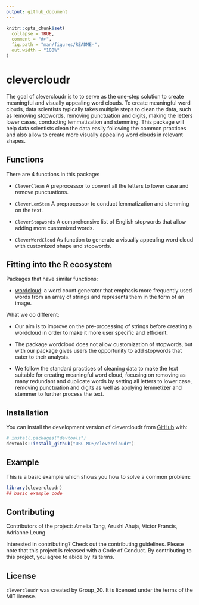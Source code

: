 ```yaml
---
output: github_document
---
```


<!-- README.md is generated from README.Rmd. Please edit that file -->

```r
knitr::opts_chunk$set(
  collapse = TRUE,
  comment = "#>",
  fig.path = "man/figures/README-",
  out.width = "100%"
)
```

# clevercloudr

<!-- badges: start -->

<!-- badges: end -->

The goal of clevercloudr is to to serve as the one-step solution to create meaningful and visually appealing word clouds. To create meaningful word clouds, data scientists typically takes multiple steps to clean the data, such as removing stopwords, removing punctuation and digits, making the letters lower cases, conducting lemmatization and stemming. This package will help data scientists clean the data easily following the common practices and also allow to create more visually appealing word clouds in relevant shapes.

## **Functions**

There are 4 functions in this package:

-   `CleverClean` A preprocessor to convert all the letters to lower case and remove punctuations.

-   `CleverLemStem` A preprocessor to conduct lemmatization and stemming on the text.

-   `CleverStopwords` A comprehensive list of English stopwords that allow adding more customized words.

-   `CleverWordCloud` As function to generate a visually appealing word cloud with customized shape and stopwords.

## **Fitting into the R ecosystem**

Packages that have similar functions:

-   [wordcloud](https://www.rdocumentation.org/packages/wordcloud/versions/2.6/topics/wordcloud): a word count generator that emphasis more frequently used words from an array of strings and represents them in the form of an image.

What we do different:

-   Our aim is to improve on the pre-processing of strings before creating a wordcloud in order to make it more user specific and efficient.

-   The package wordcloud does not allow customization of stopwords, but with our package gives users the opportunity to add stopwords that cater to their analysis.

-   We follow the standard practices of cleaning data to make the text suitable for creating meaningful word cloud, focusing on removing as many redundant and duplicate words by setting all letters to lower case, removing punctuation and digits as well as applying lemmetizer and stemmer to further process the text.  

## Installation

You can install the development version of clevercloudr from [GitHub](https://github.com/) with:

``` r
# install.packages("devtools")
devtools::install_github("UBC-MDS/clevercloudr")
```

## Example

This is a basic example which shows you how to solve a common problem:

```r
library(clevercloudr)
## basic example code
```


## **Contributing**

Contributors of the project: Amelia Tang, Arushi Ahuja, Victor Francis, Adrianne Leung

Interested in contributing? Check out the contributing guidelines. Please note that this project is released with a Code of Conduct. By contributing to this project, you agree to abide by its terms.

## **License**

`clevercloudr` was created by Group_20. It is licensed under the terms of the MIT license.
